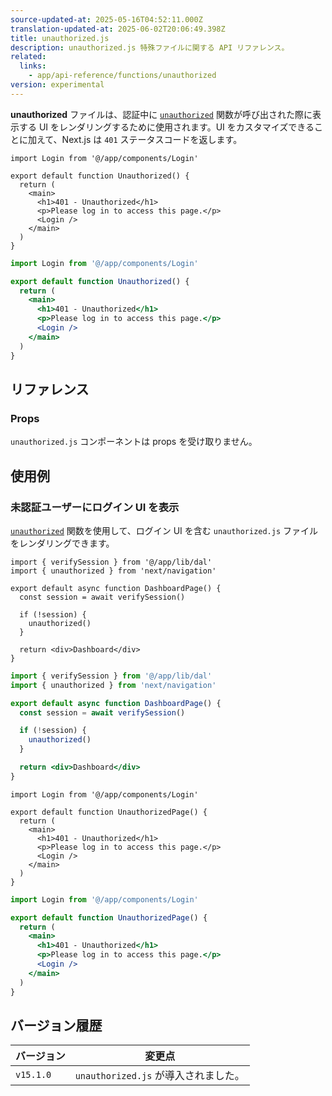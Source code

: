 ```yaml
---
source-updated-at: 2025-05-16T04:52:11.000Z
translation-updated-at: 2025-06-02T20:06:49.398Z
title: unauthorized.js
description: unauthorized.js 特殊ファイルに関する API リファレンス。
related:
  links:
    - app/api-reference/functions/unauthorized
version: experimental
---
```


**unauthorized** ファイルは、認証中に [`unauthorized`](/docs/app/api-reference/functions/unauthorized) 関数が呼び出された際に表示する UI をレンダリングするために使用されます。UI をカスタマイズできることに加えて、Next.js は `401` ステータスコードを返します。

```tsx filename="app/unauthorized.tsx" switcher
import Login from '@/app/components/Login'

export default function Unauthorized() {
  return (
    <main>
      <h1>401 - Unauthorized</h1>
      <p>Please log in to access this page.</p>
      <Login />
    </main>
  )
}
```

```jsx filename="app/unauthorized.js" switcher
import Login from '@/app/components/Login'

export default function Unauthorized() {
  return (
    <main>
      <h1>401 - Unauthorized</h1>
      <p>Please log in to access this page.</p>
      <Login />
    </main>
  )
}
```

## リファレンス

### Props

`unauthorized.js` コンポーネントは props を受け取りません。

## 使用例

### 未認証ユーザーにログイン UI を表示

[`unauthorized`](/docs/app/api-reference/functions/unauthorized) 関数を使用して、ログイン UI を含む `unauthorized.js` ファイルをレンダリングできます。

```tsx filename="app/dashboard/page.tsx" switcher
import { verifySession } from '@/app/lib/dal'
import { unauthorized } from 'next/navigation'

export default async function DashboardPage() {
  const session = await verifySession()

  if (!session) {
    unauthorized()
  }

  return <div>Dashboard</div>
}
```

```jsx filename="app/dashboard/page.js" switcher
import { verifySession } from '@/app/lib/dal'
import { unauthorized } from 'next/navigation'

export default async function DashboardPage() {
  const session = await verifySession()

  if (!session) {
    unauthorized()
  }

  return <div>Dashboard</div>
}
```

```tsx filename="app/unauthorized.tsx" switcher
import Login from '@/app/components/Login'

export default function UnauthorizedPage() {
  return (
    <main>
      <h1>401 - Unauthorized</h1>
      <p>Please log in to access this page.</p>
      <Login />
    </main>
  )
}
```

```jsx filename="app/unauthorized.js" switcher
import Login from '@/app/components/Login'

export default function UnauthorizedPage() {
  return (
    <main>
      <h1>401 - Unauthorized</h1>
      <p>Please log in to access this page.</p>
      <Login />
    </main>
  )
}
```

## バージョン履歴

| バージョン   | 変更点                       |
| --------- | ----------------------------- |
| `v15.1.0` | `unauthorized.js` が導入されました。 |